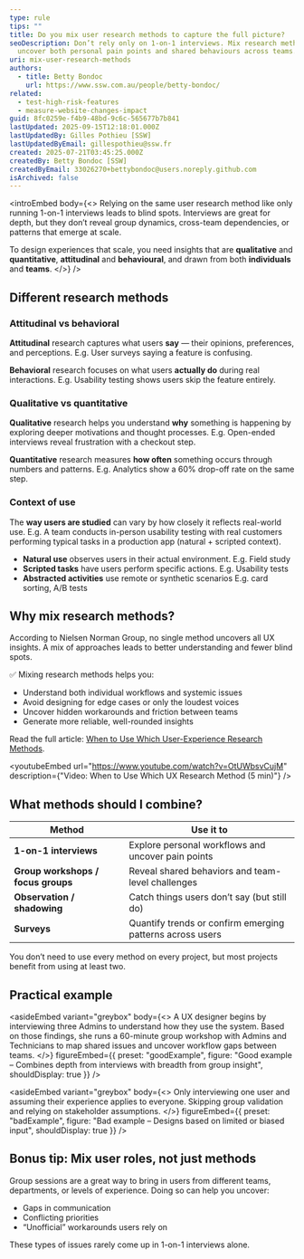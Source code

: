 ```yaml
---
type: rule
tips: ""
title: Do you mix user research methods to capture the full picture?
seoDescription: Don’t rely only on 1-on-1 interviews. Mix research methods to
  uncover both personal pain points and shared behaviours across teams.
uri: mix-user-research-methods
authors:
  - title: Betty Bondoc
    url: https://www.ssw.com.au/people/betty-bondoc/
related:
  - test-high-risk-features
  - measure-website-changes-impact
guid: 8fc0259e-f4b9-48bd-9c6c-565677b7b841
lastUpdated: 2025-09-15T12:18:01.000Z
lastUpdatedBy: Gilles Pothieu [SSW]
lastUpdatedByEmail: gillespothieu@ssw.fr
created: 2025-07-21T03:45:25.000Z
createdBy: Betty Bondoc [SSW]
createdByEmail: 33026270+bettybondoc@users.noreply.github.com
isArchived: false
---
```

<introEmbed
  body={<>
Relying on the same user research method like only running 1-on-1 interviews leads to blind spots. Interviews are great for depth, but they don’t reveal group dynamics, cross-team dependencies, or patterns that emerge at scale.

To design experiences that scale, you need insights that are **qualitative** and **quantitative**, **attitudinal** and **behavioural**, and drawn from both **individuals** and **teams**.
  </>}
/>
## Different research methods

### Attitudinal vs behavioral

**Attitudinal** research captures what users **say** — their opinions, preferences, and perceptions. E.g. User surveys saying a feature is confusing.

**Behavioral** research focuses on what users **actually do** during real interactions. E.g. Usability testing shows users skip the feature entirely.

### Qualitative vs quantitative

**Qualitative** research helps you understand **why** something is happening by exploring deeper motivations and thought processes. E.g. Open-ended interviews reveal frustration with a checkout step.

**Quantitative** research measures **how often** something occurs through numbers and patterns. E.g. Analytics show a 60% drop-off rate on the same step.

### Context of use

The **way users are studied** can vary by how closely it reflects real-world use. E.g. A team conducts in-person usability testing with real customers performing typical tasks in a production app (natural + scripted context).

* **Natural use** observes users in their actual environment. E.g. Field study
* **Scripted tasks** have users perform specific actions. E.g. Usability tests
* **Abstracted activities** use remote or synthetic scenarios E.g. card sorting, A/B tests

## Why mix research methods?

According to Nielsen Norman Group, no single method uncovers all UX insights. A mix of approaches leads to better understanding and fewer blind spots.

✅ Mixing research methods helps you:

* Understand both individual workflows and systemic issues
* Avoid designing for edge cases or only the loudest voices
* Uncover hidden workarounds and friction between teams
* Generate more reliable, well-rounded insights

Read the full article: [When to Use Which User-Experience Research Methods](https://www.nngroup.com/articles/which-ux-research-methods/).

<youtubeEmbed url="https://www.youtube.com/watch?v=OtUWbsvCujM" description={"Video: When to Use Which UX Research Method (5 min)"} />

## What methods should I combine?

| Method                         | Use it to                                               |
|-------------------------------|-------------------------------------------------------------|
| **1-on-1 interviews**             | Explore personal workflows and uncover pain points         |
| **Group workshops / focus groups** | Reveal shared behaviors and team-level challenges          |
| **Observation / shadowing**       | Catch things users don’t say (but still do)                |
| **Surveys**                       | Quantify trends or confirm emerging patterns across users  |

You don’t need to use every method on every project, but most projects benefit from using at least two.

## Practical example

<asideEmbed
  variant="greybox"
  body={<>
    A UX designer begins by interviewing three Admins to understand how they use the system. Based on those findings, she runs a 60-minute group workshop with Admins and Technicians to map shared issues and uncover workflow gaps between teams.
  </>}
  figureEmbed={{
    preset: "goodExample",
    figure: "Good example – Combines depth from interviews with breadth from group insight",
    shouldDisplay: true
  }}
/>

<asideEmbed
  variant="greybox"
  body={<>
    Only interviewing one user and assuming their experience applies to everyone. Skipping group validation and relying on stakeholder assumptions.
  </>}
  figureEmbed={{
    preset: "badExample",
    figure: "Bad example – Designs based on limited or biased input",
    shouldDisplay: true
  }}
/>

## Bonus tip: Mix user roles, not just methods

Group sessions are a great way to bring in users from different teams, departments, or levels of experience. Doing so can help you uncover:

* Gaps in communication
* Conflicting priorities
* “Unofficial” workarounds users rely on

These types of issues rarely come up in 1-on-1 interviews alone.
